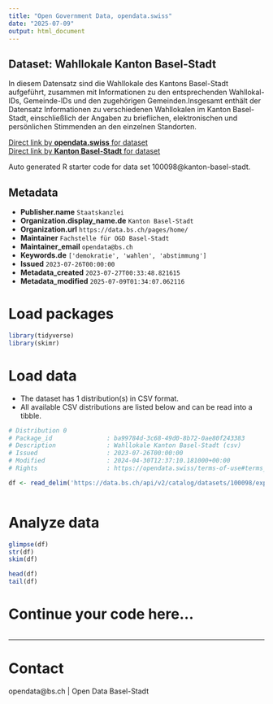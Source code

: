 ```yaml
---
title: "Open Government Data, opendata.swiss"
date: "2025-07-09"
output: html_document
---
```


## Dataset: Wahllokale Kanton Basel-Stadt

In diesem Datensatz sind die Wahllokale des Kantons Basel-Stadt aufgeführt, zusammen mit Informationen zu den entsprechenden Wahllokal-IDs, Gemeinde-IDs und den zugehörigen Gemeinden.Insgesamt enthält der Datensatz Informationen zu verschiedenen Wahllokalen im Kanton Basel-Stadt, einschließlich der Angaben zu brieflichen, elektronischen und persönlichen Stimmenden an den einzelnen Standorten.

[Direct link by **opendata.swiss** for dataset](https://opendata.swiss/de/dataset/wahllokale-kanton-basel-stadt)<br>
[Direct link by **Kanton Basel-Stadt** for dataset](https://data.bs.ch/explore/dataset/100098/)

Auto generated R starter code for data set 100098@kanton-basel-stadt.

## Metadata

- **Publisher.name** `Staatskanzlei`
- **Organization.display_name.de** `Kanton Basel-Stadt`
- **Organization.url** `https://data.bs.ch/pages/home/`
- **Maintainer** `Fachstelle für OGD Basel-Stadt`
- **Maintainer_email** `opendata@bs.ch`
- **Keywords.de** `['demokratie', 'wahlen', 'abstimmung']`
- **Issued** `2023-07-26T00:00:00`
- **Metadata_created** `2023-07-27T00:33:48.821615`
- **Metadata_modified** `2025-07-09T01:34:07.062116`


# Load packages

```r

library(tidyverse)
library(skimr)

```

# Load data

-   The dataset has 1 distribution(s) in CSV format.
-   All available CSV distributions are listed below and can be read into a tibble.

```r

# Distribution 0
# Package_id               : ba99784d-3c68-49d0-8b72-0ae80f243383
# Description              : Wahllokale Kanton Basel-Stadt (csv)
# Issued                   : 2023-07-26T00:00:00
# Modified                 : 2024-04-30T12:37:10.181000+00:00
# Rights                   : https://opendata.swiss/terms-of-use#terms_by

df <- read_delim('https://data.bs.ch/api/v2/catalog/datasets/100098/exports/csv?use_labels=true')



```

# Analyze data

```r

glimpse(df)
str(df)
skim(df)

head(df)
tail(df)

```

# Continue your code here...

```r

```

------------------------------------------------------------------------

# Contact

opendata@bs.ch | Open Data Basel-Stadt
